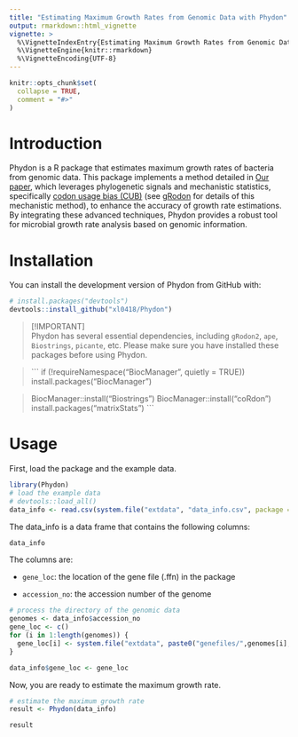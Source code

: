 ```yaml
---
title: "Estimating Maximum Growth Rates from Genomic Data with Phydon"
output: rmarkdown::html_vignette
vignette: >
  %\VignetteIndexEntry{Estimating Maximum Growth Rates from Genomic Data with Phydon}
  %\VignetteEngine{knitr::rmarkdown}
  %\VignetteEncoding{UTF-8}
---
```


```r
knitr::opts_chunk$set(
  collapse = TRUE,
  comment = "#>"
)
```

# Introduction

Phydon is a R package that estimates maximum growth rates of bacteria from genomic data. This package implements a method detailed in [Our paper](), which leverages phylogenetic signals and mechanistic statistics, specifically [codon usage bias (CUB)](https://github.com/jlw-ecoevo/gRodon2) (see [gRodon](https://github.com/jlw-ecoevo/gRodon2) for details of this mechanistic method), to enhance the accuracy of growth rate estimations. By integrating these advanced techniques, Phydon provides a robust tool for microbial growth rate analysis based on genomic information. 

# Installation

You can install the development version of Phydon from GitHub with:

```r
# install.packages("devtools")
devtools::install_github("xl0418/Phydon")
```

> [!IMPORTANT]\
> Phydon has several essential dependencies, including `gRodon2`, `ape`, `Biostrings`, `picante`, etc. Please make sure you have installed these packages before using Phydon.

> ```
  if (!requireNamespace("BiocManager", quietly = TRUE))
    install.packages("BiocManager")

> BiocManager::install("Biostrings")
> BiocManager::install("coRdon")
> install.packages("matrixStats")
> ```

# Usage

First, load the package and the example data.

```r
library(Phydon)
# load the example data
# devtools::load_all()
data_info <- read.csv(system.file("extdata", "data_info.csv", package = "Phydon"))
```

The data_info is a data frame that contains the following columns:

```r
data_info
```

The columns are:

- `gene_loc`: the location of the gene file (.ffn) in the package

- `accession_no`: the accession number of the genome


```r

# process the directory of the genomic data
genomes <- data_info$accession_no
gene_loc <- c()
for (i in 1:length(genomes)) {
  gene_loc[i] <- system.file("extdata", paste0("genefiles/",genomes[i],"/",genomes[i],".ffn"), package = "Phydon")
}

data_info$gene_loc <- gene_loc
```


Now, you are ready to estimate the maximum growth rate.

```r
# estimate the maximum growth rate
result <- Phydon(data_info)
```

```r
result
```
